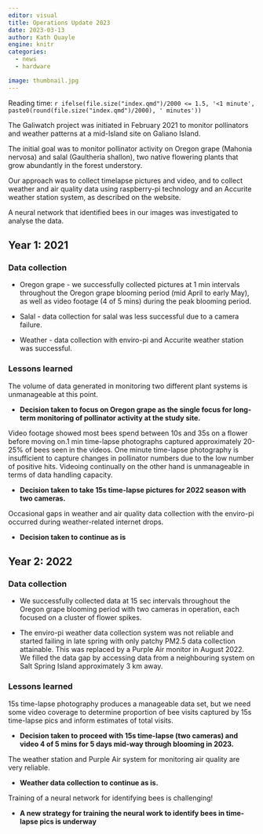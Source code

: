 ```yaml
---
editor: visual
title: Operations Update 2023
date: 2023-03-13
author: Kath Quayle
engine: knitr
categories:
  - news
  - hardware

image: thumbnail.jpg
---
```


Reading time: `r ifelse(file.size("index.qmd")/2000 <= 1.5, '<1 minute', paste0(round(file.size("index.qmd")/2000), ' minutes'))`

The Galiwatch project was initiated in February 2021 to monitor pollinators and weather patterns at a mid-Island site on Galiano Island.

The initial goal was to monitor pollinator activity on Oregon grape (Mahonia nervosa) and salal (Gaultheria shallon), two native flowering plants that grow abundantly in the forest understory.

Our approach was to collect timelapse pictures and video, and to collect weather and air quality data using raspberry-pi technology and an Accurite weather station system, as described on the website.

A neural network that identified bees in our images was investigated to analyse the data.

## Year 1: 2021

### Data collection

-   Oregon grape - we successfully collected pictures at 1 min intervals throughout the Oregon grape blooming period (mid April to early May), as well as video footage (4 of 5 mins) during the peak blooming period.

-   Salal - data collection for salal was less successful due to a camera failure.

-   Weather - data collection with enviro-pi and Accurite weather station was successful.

### Lessons learned

The volume of data generated in monitoring two different plant systems is unmanageable at this point.

-   **Decision taken to focus on Oregon grape as the single focus for long-term monitoring of pollinator activity at the study site.**

Video footage showed most bees spend between 10s and 35s on a flower before moving on.1 min time-lapse photographs captured approximately 20-25% of bees seen in the videos. One minute time-lapse photography is insufficient to capture changes in pollinator numbers due to the low number of positive hits. Videoing continually on the other hand is unmanageable in terms of data handling capacity.

-   **Decision taken to take 15s time-lapse pictures for 2022 season with two cameras.**

Occasional gaps in weather and air quality data collection with the enviro-pi occurred during weather-related internet drops.

-   **Decision taken to continue as is**

## Year 2: 2022

### Data collection

-   We successfully collected data at 15 sec intervals throughout the Oregon grape blooming period with two cameras in operation, each focused on a cluster of flower spikes.

-   The enviro-pi weather data collection system was not reliable and started failing in late spring with only patchy PM2.5 data collection attainable. This was replaced by a Purple Air monitor in August 2022. We filled the data gap by accessing data from a neighbouring system on Salt Spring Island approximately 3 km away.

### Lessons learned

15s time-lapse photography produces a manageable data set, but we need some video coverage to determine proportion of bee visits captured by 15s time-lapse pics and inform estimates of total visits.

-   **Decision taken to proceed with 15s time-lapse (two cameras) and video 4 of 5 mins for 5 days mid-way through blooming in 2023.**

The weather station and Purple Air system for monitoring air quality are very reliable.

-   **Weather data collection to continue as is.**

Training of a neural network for identifying bees is challenging!

-   **A new strategy for training the neural work to identify bees in time-lapse pics is underway**

<center>

</center>
